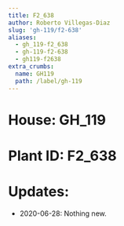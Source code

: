 ```yaml
---
title: F2_638
author: Roberto Villegas-Diaz
slug: 'gh-119/f2-638'
aliases:
  - gh_119-f2_638
  - gh-119-f2-638
  - gh119-f2638
extra_crumbs:
  name: GH119
  path: /label/gh-119
---
```


# **House**: GH_119
# **Plant ID**: F2_638
# **Updates**: 
 - 2020-06-28: Nothing new.
